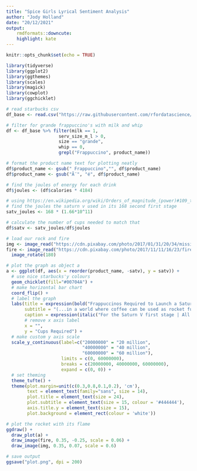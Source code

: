 ```yaml
---
title: "Spice Girls Lyrical Sentiment Analysis"
author: "Jody Holland"
date: "20/12/2021"
output:
    rmdformats::downcute:
    highlight: kate
---
```


```r
knitr::opts_chunk$set(echo = TRUE)
```

```r
library(tidyverse)
library(ggplot2)
library(ggthemes)
library(scales)
library(magick)
library(cowplot)
library(ggchicklet)
```

```r

# read starbucks csv
df_base <- read.csv("https://raw.githubusercontent.com/rfordatascience/tidytuesday/master/data/2021/2021-12-21/starbucks.csv") %>% as_tibble()

# filter for grande frappuccino's with milk and whip
df <- df_base %>% filter(milk == 1,
                    serv_size_m_l > 0,
                    size == "grande",
                    whip == 0,
                    grepl("Frappuccino", product_name))

# format the product name text for plotting neatly
df$product_name <- gsub(" Frappuccino","", df$product_name)
df$product_name <- gsub("Ã¨", "é", df$product_name)

# find the joules of energy for each drink
df$joules <- (df$calories * 4184)

# using https://en.wikipedia.org/wiki/Orders_of_magnitude_(power)#109_to_1014_W
# find the joules the saturn v used in its 168 second first stage
satv_joules <- 168 * (1.66*10^11)

# calculate the number of cups needed to match that
df$satv <- satv_joules/df$joules
```

```r
# load our rock and fire
img <- image_read("https://cdn.pixabay.com/photo/2017/01/31/20/34/missile-2027068_960_720.png")
fire <- image_read("https://cdn.pixabay.com/photo/2017/11/11/16/23/fire-2939426_960_720.png") %>%
  image_rotate(180)
```

```r
# plot the graph as object a
a <- ggplot(df, aes(x = reorder(product_name, -satv), y = satv)) +
  # use nice starbucks'y colours
  geom_chicklet(fill="#00704A") +
  # make horizontal bar chart
  coord_flip() +
  # label the graph
  labs(title = expression(bold("Frappuccinos Required to Launch a Saturn V Rocket")),
       subtitle = "(...in a world where coffee can be used as rocket fuel)",
       caption = expression(italic("For the Saturn V first stage | All cups as grande (473ml), cow's milk and no whip | Assuming 1 kcal of drink = 4,184 J of rocket fuel | J.Holland | Data Source: Starbucks, Wikipedia")),
       # remove x axis label
       x = "", 
       y = "Cups Required") +
  # make custom y axis scale
  scale_y_continuous(label=c("20000000" = "20 million",
                             "40000000" = "40 million",
                             "60000000" = "60 million"),
                     limits = c(0, 60000000),
                     breaks = c(20000000, 40000000, 60000000),
                     expand = c(0, 0)) +
  # set theming
  theme_tufte() +
  theme(plot.margin=unit(c(0.3,0.8,0.1,0.2), 'cm'),
        text = element_text(family="sans", size = 14),
        plot.title = element_text(size = 24),
        plot.subtitle = element_text(size = 15, colour = '#444444'),
        axis.title.y = element_text(size = 15),
        plot.background = element_rect(colour = 'white')) 

# plot the rocket with its flame
ggdraw() +
  draw_plot(a) +
  draw_image(fire, 0.35, -0.25, scale = 0.06) +
  draw_image(img, 0.35, 0.07, scale = 0.6)

# save output
ggsave("plot.png", dpi = 200)
```


